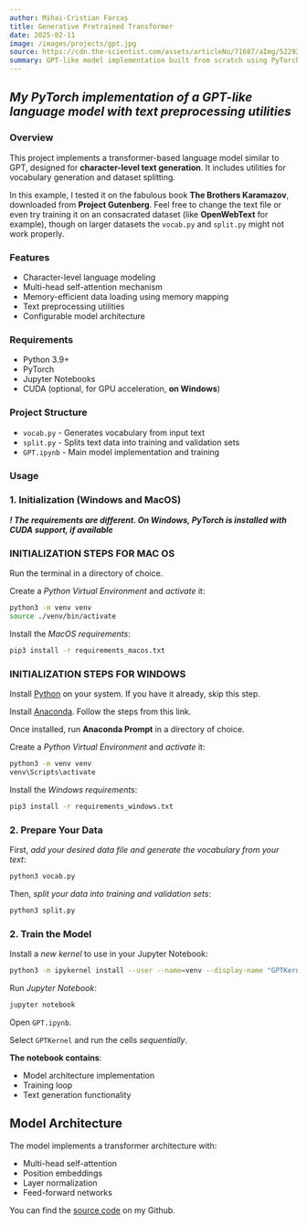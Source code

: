 ```yaml
---
author: Mihai-Cristian Farcaș
title: Generative Pretrained Transformer
date: 2025-02-11
image: /images/projects/gpt.jpg
source: https://cdn.the-scientist.com/assets/articleNo/71687/aImg/52292/62dc0501-8dda-4bd7-9ba9-fa1a9b8c7cb4-l.jpg
summary: GPT-like model implementation built from scratch using PyTorch.
---
```


## _My PyTorch implementation of a GPT-like language model with text preprocessing utilities_

### Overview

This project implements a transformer-based language model similar to GPT, designed for **character-level text generation**. It includes utilities for vocabulary generation and dataset splitting.

In this example, I tested it on the fabulous book **The Brothers Karamazov**, downloaded from **Project Gutenberg**. Feel free to change the text file or even try training it on an consacrated dataset (like **OpenWebText** for example), though on larger datasets the `vocab.py` and `split.py` might not work properly.

### Features

- Character-level language modeling
- Multi-head self-attention mechanism
- Memory-efficient data loading using memory mapping
- Text preprocessing utilities
- Configurable model architecture

### Requirements

- Python 3.9+
- PyTorch
- Jupyter Notebooks
- CUDA (optional, for GPU acceleration, **on Windows**)

### Project Structure

- `vocab.py` - Generates vocabulary from input text
- `split.py` - Splits text data into training and validation sets
- `GPT.ipynb` - Main model implementation and training

### Usage

### 1. Initialization (Windows and MacOS)

_**! The requirements are different. On Windows, PyTorch is installed with CUDA support, if available**_

### INITIALIZATION STEPS FOR **MAC OS**

Run the terminal in a directory of choice.

Create a _Python Virtual Environment_ and _activate_ it:

```bash
python3 -m venv venv
source ./venv/bin/activate
```

Install the _MacOS requirements_:

```bash
pip3 install -r requirements_macos.txt
```

### INITIALIZATION STEPS FOR **WINDOWS**

Install [Python](https://www.python.org/downloads/) on your system. If you have it already, skip this step.

Install [Anaconda](https://www.anaconda.com/download). Follow the steps from this link.

Once installed, run **Anaconda Prompt** in a directory of choice.

Create a _Python Virtual Environment_ and _activate_ it:

```bash
python3 -m venv venv
venv\Scripts\activate
```

Install the _Windows requirements_:

```bash
pip3 install -r requirements_windows.txt
```

### 2. Prepare Your Data

First, _add your desired data file and generate the vocabulary from your text_:

```bash
python3 vocab.py
```

Then, _split your data into training and validation sets_:

```bash
python3 split.py
```

### 2. Train the Model

Install a _new kernel_ to use in your Jupyter Notebook:

```bash
python3 -m ipykernel install --user --name=venv --display-name "GPTKernel"
```

Run _Jupyter Notebook_:

```bash
jupyter notebook
```

Open `GPT.ipynb`.

Select `GPTKernel` and run the cells _sequentially_.

**The notebook contains**:

- Model architecture implementation
- Training loop
- Text generation functionality

## Model Architecture

The model implements a transformer architecture with:

- Multi-head self-attention
- Position embeddings
- Layer normalization
- Feed-forward networks

You can find the [source code](https://github.com/Forquosh/GPT.git) on my Github.
